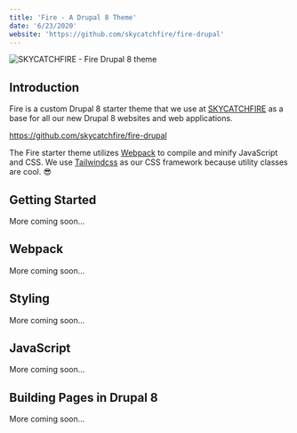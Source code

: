 ```yaml
---
title: 'Fire - A Drupal 8 Theme'
date: '6/23/2020'
website: 'https://github.com/skycatchfire/fire-drupal'
---
```


![SKYCATCHFIRE - Fire Drupal 8 theme](./skycatchfire--dark.png)

## Introduction

Fire is a custom Drupal 8 starter theme that we use at [SKYCATCHFIRE](https://www.skycatchfire.com/) as a base for all our new Drupal 8 websites and web applications.

https://github.com/skycatchfire/fire-drupal

The Fire starter theme utilizes [Webpack](https://webpack.js.org/) to compile and minify JavaScript and CSS. We use [Tailwindcss](https://tailwindcss.com/) as our CSS framework because utility classes are cool. 😎

## Getting Started

More coming soon...

## Webpack

More coming soon...

## Styling

More coming soon...

## JavaScript

More coming soon...

## Building Pages in Drupal 8

More coming soon...
